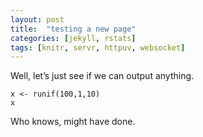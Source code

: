 ```yaml
---
layout: post
title:  "testing a new page"
categories: [jekyll, rstats]
tags: [knitr, servr, httpuv, websocket]
---
```


Well, let's just see if we can output anything.

```
x <- runif(100,1,10)
x
```

Who knows, might have done.